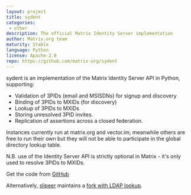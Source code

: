 ```yaml
---
layout: project
title: sydent
categories: 
 - other
description: The official Matrix Identity Server implementation
author: Matrix.org team
maturity: Stable
language: Python
license: Apache-2.0
repo: https://github.com/matrix-org/sydent
---
```


sydent is an implementation of the Matrix Identity Server API in Python, supporting:

* Validation of 3PIDs (email and MSISDNs) for signup and discovery
* Binding of 3PIDs to MXIDs (for discovery)
* Lookup of 3PIDs to MXIDs
* Storing unresolved 3PID invites.
* Replication of assertions across a closed federation.

Instances currently run at matrix.org and vector.im; meanwhile others are free to run their own but they will not be able to participate in the global directory lookup table.

N.B. use of the Identity Server API is strictly optional in Matrix - it's only used to resolve 3PIDs to MXIDs.

Get the code from [GitHub](https://github.com/matrix-org/sydent)

Alternatively, [slipeer](https://github.com/slipeer) maintains a [fork with LDAP lookup](https://github.com/slipeer/sydent).


